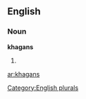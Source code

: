 ==English==

===Noun===
'''khagans'''

# {{plural of|[[khagan]]}}

[[Category:English plurals]]

[[ar:khagans]]